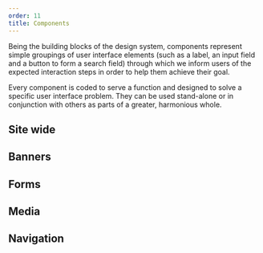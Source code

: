 ```yaml
---
order: 11
title: Components
---
```









Being the building blocks of the design system, components represent simple groupings of user interface elements (such as a label, an input field and a button to form a search field) through which we inform users of the expected interaction steps in order to help them achieve their goal.

Every component is coded to serve a function and designed to solve a specific user interface problem. They can be used stand-alone or in conjunction with others as parts of a greater, harmonious whole.

<Row spacing="pv-m">
  <Col col="12 s-6 l-4" spacing="pv-m">
    <Thumbnail
      image={AccordionThumbnail}
      link="./accordion/usage/"
      title="Accordion"
    />
  </Col>
  <Col col="12 s-6 l-4" spacing="pv-m">
    <Thumbnail
      image={BlockquoteThumbnail}
      link="./blockquote/usage/"
      title="Blockquotes"
    />
  </Col>
  <Col col="12 s-6 l-4" spacing="pv-m">
    <Thumbnail image={ButtonThumbnail} link="./button/usage/" title="Buttons" />
  </Col>
  <Col col="12 s-6 l-4" spacing="pv-m">
    <Thumbnail image={CardThumbnail} link="./card/usage/" title="Cards" />
  </Col>
  <Col col="12 s-6 l-4" spacing="pv-m">
    <Thumbnail image={CategoryFilterThumbnail} link="./category-filter/usage/" title="Category filter" />
  </Col>
  <Col col="12 s-6 l-4" spacing="pv-m">
    <Thumbnail image={ContentItemThumbnail} link="./content-item/usage/" title="Content items" />
  </Col>
  <Col col="12 s-6 l-4" spacing="pv-m">
    <Thumbnail image={DateBlockThumbnail} link="./date-block/usage/" title="Date blocks" />
  </Col>
  <Col col="12 s-6 l-4" spacing="pv-m">
    <Thumbnail
      image={ExpandableThumbnail}
      link="./expandable/usage/"
      title="Expandables"
    />
  </Col>
  <Col col="12 s-6 l-4" spacing="pv-m">
    <Thumbnail image={FactFiguresThumbnail} link="./fact-figures/usage/" title="Fact and figures" />
  </Col>
  <Col col="12 s-6 l-4" spacing="pv-m">
    <Thumbnail image={FileThumbnail} link="./file/usage/" title="File" />
  </Col>
  <Col col="12 s-6 l-4" spacing="pv-m">
    <Thumbnail image={IconThumbnail} link="./icon/usage/" title="Icons" />
  </Col>
  <Col col="12 s-6 l-4" spacing="pv-m">
    <Thumbnail image={LabelThumbnail} link="./label/usage/" title="Labels" />
  </Col>
  <Col col="12 s-6 l-4" spacing="pv-m">
    <Thumbnail image={ListThumbnail} link="./list/usage/" title="Lists" />
  </Col>
  <Col col="12 s-6 l-4" spacing="pv-m">
    <Thumbnail image={ListIllustrationThumbnail} link="./list-illustration/usage/" title="List with illustrations" />
  </Col>
  <Col col="12 s-6 l-4" spacing="pv-m">
    <Thumbnail
      image={NotificationThumbnail}
      link="./notification/usage/"
      title="Notifications"
    />
  </Col>
  <Col col="12 s-6 l-4" spacing="pv-m">
    <Thumbnail
      image={ModalThumbnail}
      link="./modal/usage/"
      title="Modal"
    />
  </Col>
  <Col col="12 s-6 l-4" spacing="pv-m">
    <Thumbnail
      image={NewsTickerThumbnail}
      link="./news-ticker/usage/"
      title="News ticker"
    />
  </Col>
  <Col col="12 s-6 l-4" spacing="pv-m">
    <Thumbnail
      image={PopoverThumbnail}
      link="./popover/usage/"
      title="Popover"
    />
  </Col>
  <Col col="12 s-6 l-4" spacing="pv-m">
    <Thumbnail
      image={SMFThumbnail}
      link="./social-media-follow/usage/"
      title="Social media follow"
    />
  </Col>
  <Col col="12 s-6 l-4" spacing="pv-m">
    <Thumbnail
      image={SMSThumbnail}
      link="./social-media-share/usage/"
      title="Social media share"
    />
  </Col>
  <Col col="12 s-6 l-4" spacing="pv-m">
    <Thumbnail image={SplashPageThumbnail} link="./splash-page/usage/" title="Splash page" />
  </Col>
  <Col col="12 s-6 l-4" spacing="pv-m">
    <Thumbnail image={SpinnerThumbnail} link="./loading-indicator/usage/" title="Loading indicator" />
  </Col>
  <Col col="12 s-6 l-4" spacing="pv-m">
    <Thumbnail image={TableThumbnail} link="./table/usage/" title="Tables" />
  </Col>
  <Col col="12 s-6 l-4" spacing="pv-m">
    <Thumbnail image={TagThumbnail} link="./tag/usage/" title="Tags" />
  </Col>
  <Col col="12 s-6 l-4" spacing="pv-m">
    <Thumbnail
      image={TimelineThumbnail}
      link="./timeline/usage/"
      title="Timeline"
    />
  </Col>
</Row>

## Site wide

<Row spacing="pv-m">
  <Col col="12 s-6 l-4" spacing="pv-m">
    <Thumbnail
      image={SiteHeaderThumbnail}
      link="./site-wide/site-header/usage/"
      title="Site header"
    />
  </Col>
  <Col col="12 s-6 l-4" spacing="pv-m">
    <Thumbnail
      image={PageHeaderThumbnail}
      link="./site-wide/page-header/usage/"
      title="Page header"
    />
  </Col>
  <Col col="12 s-6 l-4" spacing="pv-m">
    <Thumbnail
      image={SiteFooterThumbnail}
      link="./site-wide/site-footer/usage/"
      title="Site footer"
    />
  </Col>
</Row>

## Banners

<Row spacing="pv-m">
  <Col col="12 s-6 l-4" spacing="pv-m">
    <Thumbnail
      image={BannerThumbnail}
      link="./banner/usage/"
      title="Banner"
    />
  </Col>
  <Col col="12 s-6 l-4" spacing="pv-m">
    <Thumbnail
      image={CarouselThumbnail}
      link="./carousel/usage/"
      title="Carousel"
    />
  </Col>
</Row>

## Forms

<Row spacing="pv-m">
  <Col col="12 s-6 l-4" spacing="pv-m">
    <Thumbnail
      image={CheckboxThumbnail}
      link="./forms/checkbox/usage/"
      title="Checkbox"
    />
  </Col>
  <Col col="12 s-6 l-4" spacing="pv-m">
    <Thumbnail
      image={DatepickerThumbnail}
      link="./forms/datepicker/usage/"
      title="Datepicker"
    />
  </Col>
  <Col col="12 s-6 l-4" spacing="pv-m">
    <Thumbnail
      image={FileUploadThumbnail}
      link="./forms/file-upload/usage/"
      title="File upload"
    />
  </Col>
  <Col col="12 s-6 l-4" spacing="pv-m">
    <Thumbnail
      image={RadioThumbnail}
      link="./forms/radio/usage/"
      title="Radio"
    />
  </Col>
  <Col col="12 s-6 l-4" spacing="pv-m">
    <Thumbnail
      image={RangeThumbnail}
      link="./forms/range/usage/"
      title="Range"
    />
  </Col>
  <Col col="12 s-6 l-4" spacing="pv-m">
    <Thumbnail
      image={SearchFormThumbnail}
      link="./forms/search-form/usage/"
      title="Search form"
    />
  </Col>
  <Col col="12 s-6 l-4" spacing="pv-m">
    <Thumbnail
      image={SelectThumbnail}
      link="./forms/select/usage/"
      title="Select"
    />
  </Col>
  <Col col="12 s-6 l-4" spacing="pv-m">
    <Thumbnail
      image={TextAreaThumbnail}
      link="./forms/text-area/usage/"
      title="Text area"
    />
  </Col>
  <Col col="12 s-6 l-4" spacing="pv-m">
    <Thumbnail
      image={TextFieldThumbnail}
      link="./forms/text-field/usage/"
      title="Text field"
    />
  </Col>
  <Col col="12 s-6 l-4" spacing="pv-m">
    <Thumbnail
      image={RatingFieldThumbnail}
      link="./forms/rating-field/usage/"
      title="Rating field"
    />
  </Col>
</Row>

## Media

<Row spacing="pv-m">
  <Col col="12 s-6 l-4" spacing="pv-m">
    <Thumbnail
      image={GalleryThumbnail}
      link="./media/gallery/usage/"
      title="Gallery"
    />
  </Col>
  <Col col="12 s-6 l-4" spacing="pv-m">
    <Thumbnail
      image={MediaContainerThumbnail}
      link="./media/media-container/usage/"
      title="Media container"
    />
  </Col>
  <Col col="12 s-6 l-4" spacing="pv-m">
    <Thumbnail
      image={FeaturedItemThumbnail}
      link="./media/featured-item/usage/"
      title="Featured item"
    />
  </Col>
</Row>

## Navigation

<Row spacing="pv-m">
  <Col col="12 s-6 l-4" spacing="pv-m">
    <Thumbnail
      image={BreadcrumbThumbnail}
      link="./navigation/breadcrumb/usage/"
      title="Breadcrumb"
    />
  </Col>
  <Col col="12 s-6 l-4" spacing="pv-m">
    <Thumbnail
      image={InpageNavigationThumbnail}
      link="./navigation/inpage-navigation/usage/"
      title="Inpage navigation"
    />
  </Col>
  <Col col="12 s-6 l-4" spacing="pv-m">
    <Thumbnail
      image={LinkThumbnail}
      link="./navigation/link/usage/"
      title="Links"
    />
  </Col>
  <Col col="12 s-6 l-4" spacing="pv-m">
    <Thumbnail
      image={MenuThumbnail}
      link="./navigation/menu/usage/"
      title="Menu"
    />
  </Col>
  <Col col="12 s-6 l-4" spacing="pv-m">
    <Thumbnail
      image={NavigationListThumbnail}
      link="./navigation-list/usage/"
      title="Navigation list"
    />
  </Col>
  <Col col="12 s-6 l-4" spacing="pv-m">
    <Thumbnail
      image={PaginationThumbnail}
      link="./navigation/pagination/usage/"
      title="Pagination"
    />
  </Col>
  <Col col="12 s-6 l-4" spacing="pv-m">
    <Thumbnail
      image={TabsThumbnail}
      link="./navigation/tabs/usage/"
      title="Tabs"
    />
  </Col>
</Row>

